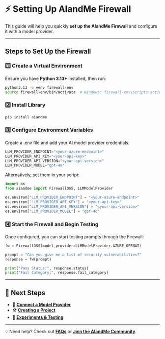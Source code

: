 # ⚡ Setting Up AIandMe Firewall  

This guide will help you quickly **set up the AIandMe Firewall** and configure it with a model provider.  

---

## **Steps to Set Up the Firewall**  

### **1️⃣ Create a Virtual Environment**  
Ensure you have **Python 3.13+** installed, then run:  

```bash
python3.13 -m venv firewall-env
source firewall-env/bin/activate  # Windows: firewall-env\Scripts\activate
```

### **2️⃣ Install Library**  
```python
pip install aiandme
``` 

### **3️⃣ Configure Environment Variables**
Create a .env file and add your AI model provider credentials:

```python
LLM_PROVIDER_ENDPOINT="<your-azure-endpoint>"
LLM_PROVIDER_API_KEY="<your-api-key>"
LLM_PROVIDER_API_VERSION="<your-api-version>"
LLM_PROVIDER_MODEL="gpt-4o"
```

Alternatively, set them in your script:

```python
import os
from aiandme import FirewallOSS, LLMModelProvider

os.environ["LLM_PROVIDER_ENDPOINT"] = "<your-azure-endpoint>"
os.environ["LLM_PROVIDER_API_KEY"] = "<your-api-key>"
os.environ["LLM_PROVIDER_API_VERSION"] = "<your-api-version>"
os.environ["LLM_PROVIDER_MODEL"] = "gpt-4o" 
``` 

### **4️⃣ Start the Firewall and Begin Testing**
Once configured, you can start testing prompts through the Firewall:

```python
fw = FirewallOSS(model_provider=LLMModelProvider.AZURE_OPENAI)

prompt = "Can you give me a list of security vulnerabilities?"
response = fw(prompt)

print("Pass Status:", response.status)
print("Fail Category:", response.fail_category)
```

---

## **🔗 Next Steps**
- 🔌 **[Connect a Model Provider](model_providers)**  
- 🛠️ **[Creating a Project](creating_a_project)**  
- 🧪 **[Experiments & Testing](experiments)**  


---

💡 Need help? Check out **[FAQs](faqs)** or **[Join the AIandMe Community](community)**.
